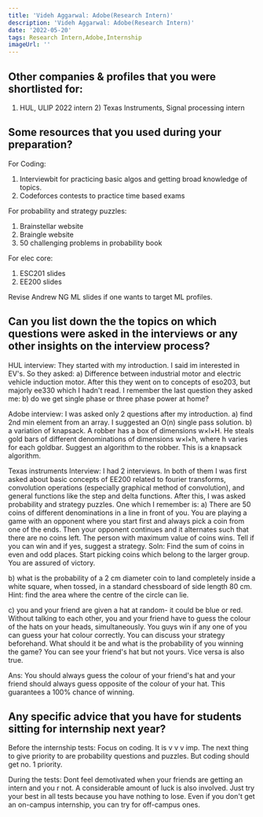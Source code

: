 ```yaml
---
title: 'Videh Aggarwal: Adobe(Research Intern)'
description: 'Videh Aggarwal: Adobe(Research Intern)'
date: '2022-05-20'
tags: Research Intern,Adobe,Internship
imageUrl: ''
---
```


## Other companies & profiles that you were shortlisted for:
1) HUL, ULIP 2022 intern    2) Texas Instruments, Signal processing intern

## Some resources that you used during your preparation?
For Coding:
1) Interviewbit for practicing basic algos and getting broad knowledge of topics.
2) Codeforces contests to practice time based exams

For probability and strategy puzzles:
1) Brainstellar website
2) Braingle website
3) 50 challenging problems in probability book

For elec core:
1) ESC201 slides
2) EE200 slides

Revise Andrew NG ML slides if one wants to target ML profiles.

## Can you list down the the topics on which questions were asked in the interviews or any other insights on the interview process?
HUL interview:
They started with my introduction. I said im interested in EV's. So they asked:
a) Difference between industrial motor and electric vehicle induction motor.
After this they went on to concepts of eso203, but majorly ee330 which I hadn't read. I remember the last question they asked me:
b) do we get single phase or three phase power at home?

Adobe interview:
I was asked only 2 questions after my introduction.
a) find 2nd min element from an array. I suggested an O(n) single pass solution.
b) a variation of knapsack. A robber has a box of dimensions w×l×H. He steals gold bars of different denominations of dimensions w×l×h, where h varies for each goldbar. Suggest an algorithm to the robber. This is a knapsack algorithm.

Texas instruments Interview:
I had 2 interviews. In both of them I was first asked about basic concepts of EE200 related to fourier transforms, convolution operations (especially graphical method of convolution), and general functions like the step and delta functions.
After this, I was asked probability and strategy puzzles. One which I remember is:
a) There are 50 coins of different denominations in a line in front of you. You are playing a game with an opponent where you start first and always pick a coin from one of the ends. Then your opponent continues and it alternates such that there are no coins left. The person with maximum value of coins wins. Tell if you can win and if yes, suggest a strategy.
Soln: Find the sum of coins in even and odd places. Start picking coins which belong to the  larger group. You are assured of victory.

b) what is the probability of a 2 cm diameter coin to land completely inside a white square, when tossed, in a standard chessboard of side length 80 cm.
Hint: find the area where the centre of the circle can lie.

c) you and your friend are given a hat at random- it could be blue or red. Without talking to each other, you and your friend have to guess the colour of the hats on your heads, simultaneously. You guys win if any one of you can guess your hat colour correctly. You can discuss your strategy beforehand. What should it be and what is the probability of you winning the game? You can see your friend's hat but not yours. Vice versa is also true.

Ans: You should always guess the colour of your friend's hat and your friend should always guess opposite of the colour of your hat. This guarantees a 100% chance of winning.


## Any specific advice that you have for students sitting for internship next year?
Before the internship tests:
Focus on coding. It is v v v imp. The next thing to give priority to are probability questions and puzzles. But coding should get no. 1 priority.

During the tests:
Dont feel demotivated when your friends are getting an intern and you r not. A considerable amount of luck is also involved. Just try your best in all tests because you have nothing to lose. Even if you don't get an on-campus internship, you can try for off-campus ones.

